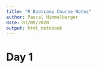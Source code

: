 ```yaml
---
title: "R Bootcamp Course Notes"
author: Pascal Himmelberger
date: 07/09/2020
output: html_notebook
---
```


<h1>Day 1</h1>

```r

```
